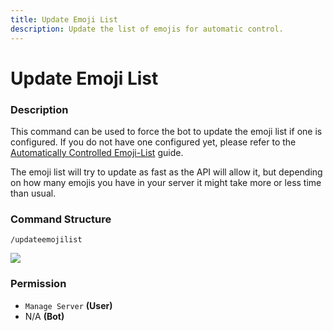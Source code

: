 ```yaml
---
title: Update Emoji List
description: Update the list of emojis for automatic control.
---
```


# Update Emoji List
### Description

This command can be used to force the bot to update the emoji list if one is configured. If you do not have one configured yet, please refer to the [Automatically Controlled Emoji-List](../guides/automatically-controlled-emoji-list.md) guide.

The emoji list will try to update as fast as the API will allow it, but depending on how many emojis you have in your server it might take more or less time than usual.

### Command Structure

```
/updateemojilist
```

![](https://i.imgur.com/A5tFtS5.png)

### **Permission**

* `Manage Server` **(User)**
* N/A **(Bot)**
